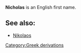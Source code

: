 {{rfc}}
'''Nicholas''' is an English first name.

==See also:==
* [[Nikolaos]]
[[Category:Greek derivations]]